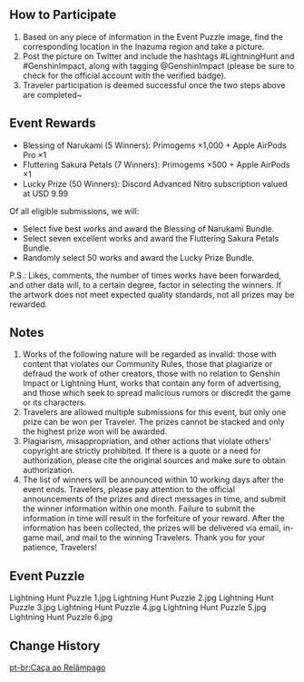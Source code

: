 {{Event
|name              = Lightning Hunt - Inazuma Themed Photography Event
|image             = Lightning Hunt - Inazuma Themed Photography Event.png
|type              = Web
|group             = Submission
|time_known        = yes
|time_start        = 2021-07-23
|time_start_offset = GMT+8
|time_end          = 2021-08-21 23:59:00
|time_end_offset   = GMT+8
|link              = https://www.hoyolab.com/article/591265
|link2             = 
}}
==How to Participate==
#Based on any piece of information in the Event Puzzle image, find the corresponding location in the Inazuma region and take a picture.
#Post the picture on Twitter and include the hashtags #LightningHunt and #GenshinImpact, along with tagging @GenshinImpact (please be sure to check for the official account with the verified badge).
#Traveler participation is deemed successful once the two steps above are completed~

==Event Rewards==
*Blessing of Narukami (5 Winners): Primogems ×1,000 + Apple AirPods Pro ×1
*Fluttering Sakura Petals (7 Winners): Primogems ×500 + Apple AirPods ×1
*Lucky Prize (50 Winners): Discord Advanced Nitro subscription valued at USD 9.99

Of all eligible submissions, we will:
*Select five best works and award the Blessing of Narukami Bundle.
*Select seven excellent works and award the Fluttering Sakura Petals Bundle.
*Randomly select 50 works and award the Lucky Prize Bundle.

P.S.: Likes, comments, the number of times works have been forwarded, and other data will, to a certain degree, factor in selecting the winners. If the artwork does not meet expected quality standards, not all prizes may be rewarded.

==Notes==
#Works of the following nature will be regarded as invalid: those with content that violates our Community Rules, those that plagiarize or defraud the work of other creators, those with no relation to Genshin Impact or Lightning Hunt, works that contain any form of advertising, and those which seek to spread malicious rumors or discredit the game or its characters.
#Travelers are allowed multiple submissions for this event, but only one prize can be won per Traveler. The prizes cannot be stacked and only the highest prize won will be awarded.
#Plagiarism, misappropriation, and other actions that violate others' copyright are strictly prohibited. If there is a quote or a need for authorization, please cite the original sources and make sure to obtain authorization.
#The list of winners will be announced within 10 working days after the event ends. Travelers, please pay attention to the official announcements of the prizes and direct messages in time, and submit the winner information within one month. Failure to submit the information in time will result in the forfeiture of your reward. After the information has been collected, the prizes will be delivered via email, in-game mail, and mail to the winning Travelers. Thank you for your patience, Travelers!

==Event Puzzle==
<gallery>
Lightning Hunt Puzzle 1.jpg
Lightning Hunt Puzzle 2.jpg
Lightning Hunt Puzzle 3.jpg
Lightning Hunt Puzzle 4.jpg
Lightning Hunt Puzzle 5.jpg
Lightning Hunt Puzzle 6.jpg
</gallery>

==Change History==
{{Change History|2.0}}

[[pt-br:Caça ao Relâmpago]]